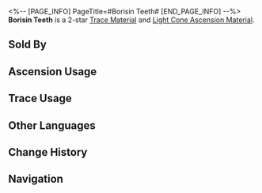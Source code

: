 <%-- [PAGE_INFO]
PageTitle=#Borisin Teeth#
[END_PAGE_INFO] --%>
{{Item Infobox
|id          = 110181
|image       = Item Borisin Teeth.png{{subst:void|<!--$UPLOAD:<<SpriteOutput/ItemFigures/110181.png>-<Item Borisin Teeth.png>-<Item Icons>>-->}}
|type        = Trace Material
|type2       = Light Cone Ascension Material
|invCategory = Upgrade Materials
|rarity      = 2
|effect      = 
|description = Broken teeth fragments left behind during the borisin conquests. Used to level up Traces slightly for {{Color|h|Destruction}} characters.
|source1     = [[Calyx (Crimson): Bud of Destruction (Scalegorge Waterscape)]]
|source2     = [[Embers Exchange]]
|source3     = [[Omni-Synthesizer]] &mdash; Material Exchange
}}
{{Description|Borisin consider their teeth as a warrior's blade and weapon.<br />The borisin worship warriors possessing supreme power. In their tribes, where the strong rule the weak, those with dental caries will only be discarded by the group.<br /><br />''"O, Brood Lord, grant us sharp teeth and claws."''}}
'''Borisin Teeth''' is a 2-star [[Trace Material]] and [[Light Cone Ascension Material]].

==Sold By==
{{Shop Availability}}

==Ascension Usage==
{{Ascension Usage}}

==Trace Usage==
{{Trace Usage}}

==Other Languages==
{{Other Languages
|en   = Borisin Teeth
|zhs  = 步离犬牙
|zht  = 步離犬牙
|ja   = 歩離の犬牙
|ko   = 보리인의 송곳니
|es   = Canino de borisin
|fr   = Dent borissienne
|ru   = Зубы борисинцев
|th   = Borisin Teeth
|vi   = Răng Nanh Boris
|de   = Borisin-Zähne
|id   = Borisin Teeth
|pt   = Dentes de Borisin
}}

==Change History==
{{Change History|2.0}}

==Navigation==
{{Upgrade Material Navbox}}
